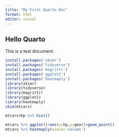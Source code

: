 ```yaml
---
title: "My First Quarto Doc"
format: html
editor: visual
---
```


## Hello Quarto

This is a test document.

```r
install.packages('skimr')
install.packages('tidyverse')
install.packages('magrittr')
install.packages('ggplot2')
install.packages('heatmaply')
library(skimr)
library(tidyverse)
library(magrittr)
library(ggplot2)
library(heatmaply)
skim(mtcars)

mtcars$hp %>% hist()

mtcars %>% ggplot()+aes(x=hp,y=gear)+geom_point()
mtcars %>% heatmaply(scale='column')
```